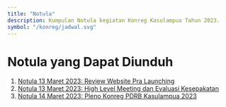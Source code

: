 ```yaml
---
title: "Notula"
description: Kumpulan Notula kegiatan Konreg Kasulampua Tahun 2023.
symbol: "/konreg/jadwal.svg"
---
```


# Notula yang Dapat Diunduh
1. [Notula 13 Maret 2023: Review Website Pra Launching](https://drive.google.com/file/d/1uVRATsRz7xkU9ULo49fOq_WLUWnaudwF/view?usp=share_link) 
2. [Notula 13 Maret 2023: High Level Meeting dan Evaluasi Kesepakatan](https://drive.google.com/file/d/1dxfgqUinnx8KubBCeWQIUhiL3C9-jQJg/view?usp=share_link)
3. [Notula 14 Maret 2023: Pleno Konreg PDRB Kasulampua 2023](https://drive.google.com/file/d/1pAd6RewwkrYz5_j_lw9gsBnRWKmtq5T2/view?usp=share_link)
